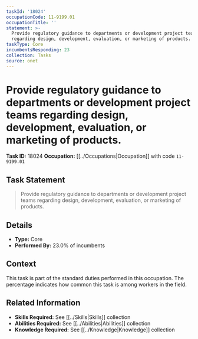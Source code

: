 ```yaml
---
taskId: '18024'
occupationCode: 11-9199.01
occupationTitle: ''
statement: >-
  Provide regulatory guidance to departments or development project teams
  regarding design, development, evaluation, or marketing of products.
taskType: Core
incumbentsResponding: 23
collection: Tasks
source: onet
---
```

# Provide regulatory guidance to departments or development project teams regarding design, development, evaluation, or marketing of products.

**Task ID:** 18024
**Occupation:** [[../Occupations|Occupation]] with code `11-9199.01`

## Task Statement

> Provide regulatory guidance to departments or development project teams regarding design, development, evaluation, or marketing of products.

## Details

- **Type:** Core
- **Performed By:** 23.0% of incumbents

## Context

This task is part of the standard duties performed in this occupation. The percentage indicates how common this task is among workers in the field.

## Related Information

- **Skills Required:** See [[../Skills|Skills]] collection
- **Abilities Required:** See [[../Abilities|Abilities]] collection
- **Knowledge Required:** See [[../Knowledge|Knowledge]] collection
